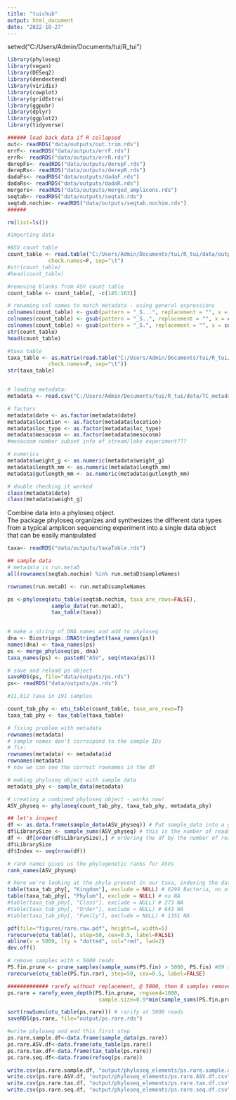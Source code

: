 ```yaml
---
title: "tuichub"
output: html_document
date: "2022-10-27"
---
```

setwd("C:/Users/Admin/Documents/tui/R_tui")

```r
library(phyloseq)
library(vegan)
library(DESeq2)
library(dendextend) 
library(viridis) 
library(cowplot)
library(gridExtra)
library(ggpubr)
library(dplyr)
library(ggplot2)
library(tidyverse)
```

```r
###### load back data if R collapsed
out<- readRDS("data/outputs/out.trim.rds")
errF<- readRDS("data/outputs/errF.rds")
errR<- readRDS("data/outputs/errR.rds")
derepFs<- readRDS("data/outputs/derepF.rds")
derepRs<- readRDS("data/outputs/derepR.rds")
dadaFs<- readRDS("data/outputs/dadaF.rds")
dadaRs<- readRDS("data/outputs/dadaR.rds")
mergers<- readRDS("data/outputs/merged_amplicons.rds")
seqtab<- readRDS("data/outputs/seqtab.rds")
seqtab.nochim<- readRDS("data/outputs/seqtab.nochim.rds")
######
```

```r

rm(list=ls())

#importing data

#ASV count table
count_table <- read.table("C:/Users/Admin/Documents/tui/R_tui/data/outputs/ASV_counts_decontam.tsv", header=T, row.names=1,
             check.names=F, sep="\t")
#str(count_table)
#head(count_table)

#removing blanks from ASV count table
count_table <- count_table[, -c(145:163)]

# renaming col names to match metadata - using general expressions
colnames(count_table) <- gsub(pattern = "_S...", replacement = "", x = colnames(count_table))
colnames(count_table) <- gsub(pattern = "_S..", replacement = "", x = colnames(count_table))
colnames(count_table) <- gsub(pattern = "_S.", replacement = "", x = colnames(count_table))
str(count_table)
head(count_table)

#taxa table 
taxa_table <- as.matrix(read.table("C:/Users/Admin/Documents/tui/R_tui/data/outputs/ASV_taxonomy_decontam.tsv", header=T, row.names=1,
             check.names=F, sep="\t"))
str(taxa_table)


# loading metadata: 
metadata <- read.csv("C:/Users/Admin/Documents/tui/R_tui/data/TC_metadata.csv")

# factors
metadata$date <- as.factor(metadata$date)
metadata$location <- as.factor(metadata$location)
metadata$loc_type <- as.factor(metadata$loc_type)
metadata$mesocosm <- as.factor(metadata$mesocosm)
#mesocosm number subset info of stream/lake experiment???

# numerics
metadata$weight_g <- as.numeric(metadata$weight_g)
metadata$length_mm <- as.numeric(metadata$length_mm)
metadata$gutlength_mm <- as.numeric(metadata$gutlength_mm)

# double checking it worked
class(metadata$date)
class(metadata$weight_g)
```

Combine data into a phyloseq object.  
The package phyloseq organizes and synthesizes the different data types from a typical amplicon sequencing experiment into a single data object that can be easily manipulated
```r
taxa<- readRDS("data/outputs/taxaTable.rds")

## sample data
# metadata is run.metaD
all(rownames(seqtab.nochim) %in% run.metaD$sampleNames)

rownames(run.metaD) <- run.metaD$sampleNames

ps <-phyloseq(otu_table(seqtab.nochim, taxa_are_rows=FALSE),
              sample_data(run.metaD), 
              tax_table(taxa))
              

# make a string of DNA names and add to phyloseq
dna <- Biostrings::DNAStringSet(taxa_names(ps))
names(dna) <- taxa_names(ps)
ps <- merge_phyloseq(ps, dna)
taxa_names(ps) <- paste0("ASV", seq(ntaxa(ps)))

# save and reload ps object
saveRDS(ps, file="data/outputs/ps.rds")
ps<- readRDS("data/outputs/ps.rds")

#11,812 taxa in 191 samples
```

```r
count_tab_phy <- otu_table(count_table, taxa_are_rows=T)
taxa_tab_phy <- tax_table(taxa_table)

# fixing problem with metadata
rownames(metadata) 
# sample names don't correspond to the sample IDs 
# fix: 
rownames(metadata) <- metadata$id
rownames(metadata)
# now we can see the correct rownames in the df 

# making phyloseq object with sample data 
metadata_phy <- sample_data(metadata)

# creating a combined phyloseq object - works now! 
ASV_physeq <- phyloseq(count_tab_phy, taxa_tab_phy, metadata_phy) 

## let's inspect
df <- as.data.frame(sample_data(ASV_physeq)) # Put sample_data into a ggplot-friendly data.frame
df$LibrarySize <- sample_sums(ASV_physeq) # this is the number of reads corresponding to each sample 
df <- df[order(df$LibrarySize),] # ordering the df by the number of reads from lowest to highest - quite a lot of variation here 
df$LibrarySize
df$Index <- seq(nrow(df))
```

```r
# rank names gives us the phylogenetic ranks for ASVs
rank_names(ASV_physeq) 

# here we're looking at the phyla present in our taxa, indexing the data frame by phylum 
table(taxa_tab_phy[, "Kingdom"], exclude = NULL) # 6298 Bacteria, no others 
table(taxa_tab_phy[, "Phylum"], exclude = NULL) # no NA 
#table(taxa_tab_phy[, "Class"], exclude = NULL) # 273 NA
#table(taxa_tab_phy[, "Order"], exclude = NULL) # 643 NA
#table(taxa_tab_phy[, "Family"], exclude = NULL) # 1351 NA
```

```r

pdf(file="figures/rare.raw.pdf", height=4, width=5)
rarecurve(otu_table(), step=50, cex=0.5, label=FALSE)
abline(v = 5000, lty = "dotted", col="red", lwd=2)
dev.off() 

# remove samples with < 5000 reads
PS.fin.prune <- prune_samples(sample_sums(PS.fin) > 5000, PS.fin) #89 samples
rarecurve(otu_table(PS.fin.rar), step=50, cex=0.5, label=FALSE)

############# rarefy without replacement, @ 5000, then 8 samples removed, 1753 ASVs
ps.rare = rarefy_even_depth(PS.fin.prune, rngseed=1000, 
                             sample.size=0.9*min(sample_sums(PS.fin.prune)), replace=F)

sort(rowSums(otu_table(ps.rare))) # rarify at 5000 reads
saveRDS(ps.rare, file="output/ps.rare.rds")
```

```r
#write phyloseq and end this first step
ps.rare.sample.df<-data.frame(sample_data(ps.rare))
ps.rare.ASV.df<-data.frame(otu_table(ps.rare))
ps.rare.tax.df<-data.frame(tax_table(ps.rare))
ps.rare.seq.df<-data.frame(refseq(ps.rare))

write.csv(ps.rare.sample.df, "output/phyloseq_elements/ps.rare.sample.df.csv")
write.csv(ps.rare.ASV.df, "output/phyloseq_elements/ps.rare.ASV.df.csv")
write.csv(ps.rare.tax.df, "output/phyloseq_elements/ps.rare.tax.df.csv")
write.csv(ps.rare.seq.df, "output/phyloseq_elements/ps.rare.seq.df.csv")
```


